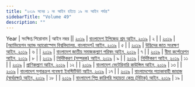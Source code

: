 ```yaml
---
title: "২০১৯ সনের ১ নং আইন হইতে ১৯ নং আইন পর্যন্ত"
sidebarTitle: "Volume 49"
description: ""
---
```


Year | সংক্ষিপ্ত শিরোনাম | আইন নম্বর || [২০১৯](/act-1285.html) | [বাংলাদেশ ইপিজেড শ্রম আইন, ২০১৯](/act-1285.html) | ২ |
| [২০১৯](/act-1286.html) | [[অ্যাভিয়েশন অ্যান্ড অ্যারোস্পেস বিশ্ববিদ্যালয়, বাংলাদেশ] আইন, ২০১৯](/act-1286.html) | ৫ |
| [২০১৯](/act-1287.html) | [উদ্ভিদের জাত সংরক্ষণ আইন, ২০১৯](/act-1287.html) | ৬ |
| [২০১৯](/act-1288.html) | [বাংলাদেশ জাতীয় সমাজকল্যাণ পরিষদ আইন, ২০১৯](/act-1288.html) | ৭ |
| [২০১৯](/act-1289.html) | [বীমা কর্পোরেশন আইন, ২০১৯](/act-1289.html) | ৮ |
| [২০১৯](/act-1290.html) | [নির্দিষ্টকরণ (সম্পূরক) আইন, ২০১৯](/act-1290.html) | ৯ |
| [২০১৯](/act-1291.html) | [নির্দিষ্টকরণ আইন, ২০১৯](/act-1291.html) | ১১ |
| [২০১৯](/act-1292.html) | [প্রাণিকল্যাণ আইন, ২০১৯](/act-1292.html) | ১২ |
| [২০১৯](/act-1293.html) | [বাংলাদেশ ভেটেরিনারি কাউন্সিল আইন, ২০১৯](/act-1293.html) | ১৩ |
| [২০১৯](/act-1294.html) | [বাংলাদেশ সুগারক্রপ গবেষণা ইনস্টিটিউট আইন, ২০১৯](/act-1294.html) | ১৭ |
| [২০১৯](/act-1296.html) | [বাংলাদেশের পতাকাবাহী জাহাজ (স্বার্থরক্ষা) আইন, ২০১৯](/act-1296.html) | ১৮ |
| [২০১৯](/act-1297.html) | [বাংলাদেশ শিল্প কারিগরি সহায়তা কেন্দ্র (বিটাক) আইন, ২০১৯](/act-1297.html) | ১৯ |
